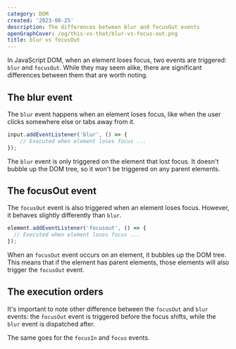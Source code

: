 ```yaml
---
category: DOM
created: '2023-08-25'
description: The differences between blur and focusOut events
openGraphCover: /og/this-vs-that/blur-vs-focus-out.png
title: blur vs focusOut
---
```


In JavaScript DOM, when an element loses focus, two events are triggered: `blur` and `focusOut`. While they may seem alike, there are significant differences between them that are worth noting.

## The blur event

The `blur` event happens when an element loses focus, like when the user clicks somewhere else or tabs away from it.

```js
input.addEventListener('blur', () => {
    // Executed when element loses focus ...
});
```

The `blur` event is only triggered on the element that lost focus. It doesn't bubble up the DOM tree, so it won't be triggered on any parent elements.

## The focusOut event

The `focusOut` event is also triggered when an element loses focus. However, it behaves slightly differently than `blur`.

```js
element.addEventListener('focusout', () => {
  // Executed when element loses focus ...
});
```

When an `focusOut` event occurs on an element, it bubbles up the DOM tree. This means that if the element has parent elements, those elements will also trigger the `focusOut` event.

## The execution orders

It's important to note other difference between the `focusOut` and `blur` events: the `focusOut` event is triggered before the focus shifts, while the `blur` event is dispatched after.

The same goes for the `focusIn` and `focus` events.
